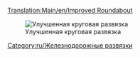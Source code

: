 [[Translation:Main/en/Improved Roundabout]]{{en/-}}{{ru/Меню развязки}}

[[File:en/Improved.Roundabout.png|none|frame|Улучшенная круговая развязка]]

{{Template:Критерии развязки/Ru|Дешевая|2|0|0|0.5|0||0|0|1|1|||Сломанные поезда блокируют от двух сегментов до всех.|
*Одновременно может пропускать 4 поезда. 
*Площадь: 9 x 9 клеток.
}}

[[Category:ru/Железнодорожные развязки]]